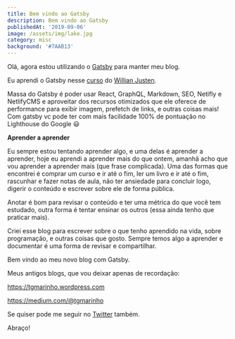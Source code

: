 ```yaml
---
title: Bem vindo ao Gatsby
description: Bem vindo ao Gatsby
publishedAt: '2019-09-06'
image: /assets/img/lake.jpg
category: misc
background: '#7AAB13'
---
```

Olá, agora estou utilizando o [Gatsby](https://gatsbyjs.org) para manter meu blog.

Eu aprendi o Gatsby nesse [curso](https://willianjusten.com.br/novo-curso-gatsby-crie-um-site-pwa-com-react-graphql-netlify-cms/) do [Willian Justen](http://willianjusten.com.br).

Massa do Gatsby é poder usar React, GraphQL, Markdown, SEO, Netifly e NetlifyCMS e aproveitar dos recursos otimizados que ele oferece de performance para exibir imagem, prefetch de links, e outras coisas mais! Com gatsby vc pode ter com mais facilidade 100% de pontuação no Lighthouse do Google :smiley:

**Aprender a aprender**

Eu sempre estou tentando aprender algo, e uma delas é aprender a aprender, hoje eu aprendi a aprender mais do que ontem, amanhã acho que vou aprender a aprender mais (que frase complicada). Uma das formas que encontrei é comprar um curso e ir até o fim, ler um livro e ir até o fim, rascunhar e fazer notas de aula, não ter ansiedade para concluir logo, digerir o conteúdo e escrever sobre ele de forma pública.

Anotar é bom para revisar o conteúdo e ter uma métrica do que você tem estudado, outra forma é tentar ensinar os outros (essa ainda tenho que praticar mais).

Criei esse blog para escrever sobre o que tenho aprendido na vida, sobre programação, e outras coisas que gosto. Sempre temos algo a aprender e documentar é uma forma de revisar e compartilhar.

Bem vindo ao meu novo blog com Gatsby.

Meus antigos blogs, que vou deixar apenas de recordação:

<https://tgmarinho.wordpress.com>

<https://medium.com/@tgmarinho>

Se quiser pode me seguir no [Twitter](https://twitter.com/tgmarinho) também.

Abraço!
